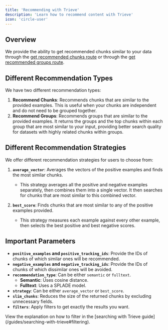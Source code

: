 ```yaml
---
title: 'Recommending with Trieve'
description: 'Learn how to recommend content with Trieve'
icon: 'circle-user'
---
```


## Overview

We provide the ability to get recommended chunks similar to your data through the [get recommended chunks route](/api-reference/chunk/get-recommended-chunks) or through the [get recommended groups route](/api-reference/chunk-group/get-recommended-groups).

## Different Recommendation Types
We have two different recommendation types:
1. **Recommend Chunks**: Recommends chunks that are similar to the provided examples. This is useful when your chunks are independent and do not need to be grouped together.
2. **Recommend Groups**: Recommends groups that are similar to the provided examples. It returns the groups and the top chunks within each group that are most similar to your input, providing better search quality for datasets with highly related chunks within groups.

## Different Recommendation Strategies

We offer different recommendation strategies for users to choose from:

1. **`average_vector`**: Averages the vectors of the positive examples and finds the most similar chunks.
    - This strategy averages all the positive and negative examples separately, then combines them into a single vector. It then searches for chunks that are most similar to this combined vector.

2. **`best_score`**: Finds chunks that are most similar to any of the positive examples provided.
    - This strategy measures each example against every other example, then selects the best positive and best negative scores.

## Important Parameters

- **`positive_examples` and `positive_tracking_ids`**: Provide the IDs of chunks of which similar ones will be recommended.
- **`negative_examples` and `negative_tracking_ids`**: Provide the IDs of chunks of which dissimilar ones will be avoided.
- **`recommendation_type`**: Can be either `semantic` or `fulltext`.
  - **Semantic**: Uses cosine distance.
  - **Fulltext**: Uses a SPLADE model.
- **`strategy`**: Can be either `average_vector` or `best_score`.
- **`slim_chunks`**: Reduces the size of the returned chunks by excluding unnecessary fields.
- **`filters`**: Apply filters to get exactly the results you want.

<Note>
View the explanation on how to filter in the [searching with Trieve guide](/guides/searching-with-trieve#filtering).
</Note>
